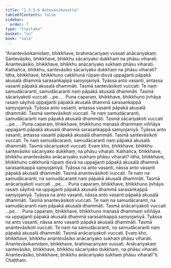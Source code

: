 ```yaml
---
title: "1.3.5.6 Antevāsikasutta"
tableOfContents: false
sidebar:
  order: 7
type: "tipitaka"
basket: "su"
book: "sala"
---
```



<DynamicBreadcrumb />

<Division number="151" book="sala">

<Paragraph number="834" book="sala">
“Anantevāsikamidaṃ, bhikkhave, brahmacariyaṃ vussati anācariyakaṃ. Santevāsiko, bhikkhave, bhikkhu sācariyako dukkhaṃ na phāsu viharati. Anantevāsiko, bhikkhave, bhikkhu anācariyako sukhaṃ phāsu viharati. Kathañca, bhikkhu, santevāsiko sācariyako dukkhaṃ na phāsu viharati? Idha, bhikkhave, bhikkhuno cakkhunā rūpaṃ disvā uppajjanti pāpakā akusalā dhammā sarasaṅkappā saṃyojaniyā. Tyāssa anto vasanti, antassa vasanti pāpakā akusalā dhammāti. Tasmā santevāsikoti vuccati. Te naṃ samudācaranti, samudācaranti naṃ pāpakā akusalā dhammāti. Tasmā sācariyakoti vuccati …pe… .
</Paragraph>

<Paragraph number="835" book="sala">
Puna caparaṃ, bhikkhave, bhikkhuno jivhāya rasaṃ sāyitvā uppajjanti pāpakā akusalā dhammā sarasaṅkappā saṃyojaniyā. Tyāssa anto vasanti, antassa vasanti pāpakā akusalā dhammāti. Tasmā santevāsikoti vuccati. Te naṃ samudācaranti, samudācaranti naṃ pāpakā akusalā dhammāti. Tasmā sācariyakoti vuccati …pe… .
</Paragraph>

<Paragraph number="836" book="sala">
Puna caparaṃ, bhikkhave, bhikkhuno manasā dhammaṃ viññāya uppajjanti pāpakā akusalā dhammā sarasaṅkappā saṃyojaniyā. Tyāssa anto vasanti, antassa vasanti pāpakā akusalā dhammāti. Tasmā santevāsikoti vuccati. Te naṃ samudācaranti, samudācaranti naṃ pāpakā akusalā dhammāti. Tasmā sācariyakoti vuccati. Evaṃ kho, bhikkhave, bhikkhu santevāsiko sācariyako dukkhaṃ, na phāsu viharati.
</Paragraph>

<Paragraph number="837" book="sala">
Kathañca, bhikkhave, bhikkhu anantevāsiko anācariyako sukhaṃ phāsu viharati? Idha, bhikkhave, bhikkhuno cakkhunā rūpaṃ disvā na uppajjanti pāpakā akusalā dhammā sarasaṅkappā saṃyojaniyā. Tyāssa na anto vasanti, nāssa anto vasanti pāpakā akusalā dhammāti. Tasmā anantevāsikoti vuccati. Te naṃ na samudācaranti, na samudācaranti naṃ pāpakā akusalā dhammāti. Tasmā anācariyakoti vuccati …pe… .
</Paragraph>

<Paragraph number="838" book="sala">
Puna caparaṃ, bhikkhave, bhikkhuno jivhāya rasaṃ sāyitvā na uppajjanti pāpakā akusalā dhammā sarasaṅkappā saṃyojaniyā. Tyāssa na anto vasanti, nāssa anto vasanti pāpakā akusalā dhammāti. Tasmā anantevāsikoti vuccati. Te naṃ na samudācaranti, na samudācaranti naṃ pāpakā akusalā dhammāti. Tasmā anācariyakoti vuccati …pe… .
</Paragraph>

<Paragraph number="839" book="sala">
Puna caparaṃ, bhikkhave, bhikkhuno manasā dhammaṃ viññāya na uppajjanti pāpakā akusalā dhammā sarasaṅkappā saṃyojaniyā. Tyāssa na anto vasanti, nāssa anto vasanti pāpakā akusalā dhammāti. Tasmā anantevāsikoti vuccati. Te naṃ na samudācaranti, na samudācaranti naṃ pāpakā akusalā dhammāti. Tasmā anācariyakoti vuccati. Evaṃ kho, bhikkhave, bhikkhu anantevāsiko anācariyako sukhaṃ phāsu viharati. Anantevāsikamidaṃ, bhikkhave, brahmacariyaṃ vussati. Anācariyakaṃ santevāsiko, bhikkhave, bhikkhu sācariyako dukkhaṃ, na phāsu viharati. Anantevāsiko, bhikkhave, bhikkhu anācariyako sukhaṃ phāsu viharatī”ti.

</Paragraph>
</Division>

<Paragraph number="840" type="center" book="sala">
Chaṭṭhaṃ.
</Paragraph>